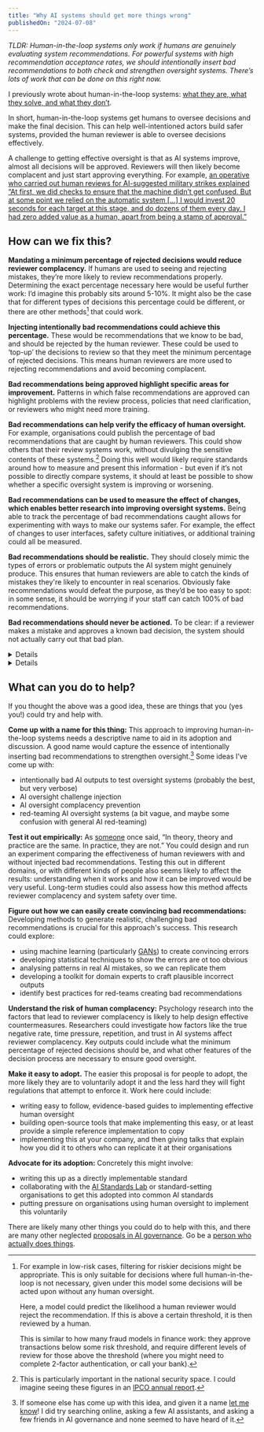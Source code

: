 ```yaml
---
title: "Why AI systems should get more things wrong"
publishedOn: "2024-07-08"
---
```



_TLDR: Human-in-the-loop systems only work if humans are genuinely evaluating system recommendations. For powerful systems with high recommendation acceptance rates, we should intentionally insert bad recommendations to both check and strengthen oversight systems. There’s lots of work that can be done on this right now._

I previously wrote about human-in-the-loop systems: [what they are, what they solve, and what they don’t](../hitl-intro/).

In short, human-in-the-loop systems get humans to oversee decisions and make the final decision. This can help well-intentioned actors build safer systems, provided the human reviewer is able to oversee decisions effectively.

A challenge to getting effective oversight is that as AI systems improve, almost all decisions will be approved. Reviewers will then likely become complacent and just start approving everything. For example, [an operative who carried out human reviews for AI-suggested military strikes explained “At first, we did checks to ensure that the machine didn’t get confused. But at some point we relied on the automatic system [...] I would invest 20 seconds for each target at this stage, and do dozens of them every day. I had zero added value as a human, apart from being a stamp of approval.”](https://www.972mag.com/lavender-ai-israeli-army-gaza/)


## How can we fix this?

**Mandating a minimum percentage of rejected decisions would reduce reviewer complacency.** If humans are used to seeing and rejecting mistakes, they’re more likely to review recommendations properly. Determining the exact percentage necessary here would be useful further work: I’d imagine this probably sits around 5-10%. It might also be the case that for different types of decisions this percentage could be different, or there are other methods[^1] that could work.

**Injecting intentionally bad recommendations could achieve this percentage.** These would be recommendations that we know to be bad, and should be rejected by the human reviewer. These could be used to ‘top-up’ the decisions to review so that they meet the minimum percentage of rejected decisions. This means human reviewers are more used to rejecting recommendations and avoid becoming complacent.

**Bad recommendations being approved highlight specific areas for improvement.** Patterns in which false recommendations are approved can highlight problems with the review process, policies that need clarification, or reviewers who might need more training.

**Bad recommendations can help verify the efficacy of human oversight.** For example, organisations could publish the percentage of bad recommendations that are caught by human reviewers. This could show others that their review systems work, without divulging the sensitive contents of these systems.[^2] Doing this well would likely require standards around how to measure and present this information - but even if it’s not possible to directly compare systems, it should at least be possible to show whether a specific oversight system is improving or worsening.

**Bad recommendations can be used to measure the effect of changes, which enables better research into improving oversight systems.** Being able to track the percentage of bad recommendations caught allows for experimenting with ways to make our systems safer. For example, the effect of changes to user interfaces, safety culture initiatives, or additional training could all be measured.

**Bad recommendations should be realistic.** They should closely mimic the types of errors or problematic outputs the AI system might genuinely produce. This ensures that human reviewers are able to catch the kinds of mistakes they're likely to encounter in real scenarios. Obviously fake recommendations would defeat the purpose, as they’d be too easy to spot: in some sense, it should be worrying if your staff can catch 100% of bad recommendations.

**Bad recommendations should never be actioned.** To be clear: if a reviewer makes a mistake and approves a known bad decision, the system should not actually carry out that bad plan.

<Details title="Won’t this create a bunch of extra work">
This is an objection I’ve heard to this idea. There are usually two scenarios:

The case where oversight is being done well: Once deployed it will be 5-10% extra work for the reviewers (and less if there are more true rejections). This is a small price to pay to be able to continuously improve the oversight measures, and verify and demonstrate the effectiveness of your oversight system. There is also some work to develop such systems, for example to update the software to generate and inject these bad examples. Making this easy is valuable future work.

The case where oversight is being done poorly: this would require significant effort to improve the system such that the human review was effective. In this case, that is kind of the point. Once improved, we’re back to the case where oversight is being done well.

One neat thing is that it’s difficult for organisations to object to this proposal on the grounds of it creating work above the % of cases injected - because presumably that means their existing human oversight systems are just not good.
</Details>

<Details title="Won’t this be stressful for the operatives">
Having a system that is in some sense testing operatives might add a little stress to their jobs.

However, some stress about getting important things wrong is appropriate. Operatives probably _should_ worry that they might be bombing innocent people, and try very hard to avoid this. If the worry of being called out by the system is greater than this then maybe something has gone wrong.

Additionally, how stressful this is highly dependent on how organisations handle people approving bad recommendations. In line with best practices from fields like aviation and nuclear power, mistakes should be treated as opportunities for system-wide learning and improvement.
</Details>

## What can you do to help?

If you thought the above was a good idea, these are things that you (yes you!) could try and help with.

**Come up with a name for this thing:** This approach to improving human-in-the-loop systems needs a descriptive name to aid in its adoption and discussion. A good name would capture the essence of intentionally inserting bad recommendations to strengthen oversight.[^3] Some ideas I’ve come up with:
* intentionally bad AI outputs to test oversight systems (probably the best, but very verbose)
* AI oversight challenge injection
* AI oversight complacency prevention
* red-teaming AI oversight systems (a bit vague, and maybe some confusion with general AI red-teaming)

**Test it out empirically:** As [someone](https://quoteinvestigator.com/2018/04/14/theory/) once said, “In theory, theory and practice are the same. In practice, they are not.” You could design and run an experiment comparing the effectiveness of human reviewers with and without injected bad recommendations. Testing this out in different domains, or with different kinds of people also seems likely to affect the results: understanding when it works and how it can be improved would be very useful. Long-term studies could also assess how this method affects reviewer complacency and system safety over time.

**Figure out how we can easily create convincing bad recommendations:** Developing methods to generate realistic, challenging bad recommendations is crucial for this approach's success. This research could explore:
* using machine learning (particularly [GANs](https://en.wikipedia.org/wiki/Generative_adversarial_network)) to create convincing errors
* developing statistical techniques to show the errors are ot too obvious
* analysing patterns in real AI mistakes, so we can replicate them
* developing a toolkit for domain experts to craft plausible incorrect outputs
* identify best practices for red-teams creating bad recommendations

**Understand the risk of human complacency:** Psychology research into the factors that lead to reviewer complacency is likely to help design effective countermeasures. Researchers could investigate how factors like the true negative rate, time pressure, repetition, and trust in AI systems affect reviewer complacency. Key outputs could include what the minimum percentage of rejected decisions should be, and what other features of the decision process are necessary to ensure good oversight.

**Make it easy to adopt.** The easier this proposal is for people to adopt, the more likely they are to voluntarily adopt it and the less hard they will fight regulations that attempt to enforce it. Work here could include:
* writing easy to follow, evidence-based guides to implementing effective human oversight
* building open-source tools that make implementing this easy, or at least provide a simple reference implementation to copy
* implementing this at your company, and then giving talks that explain how you did it to others who can replicate it at their organisations

**Advocate for its adoption:** Concretely this might involve:
* writing this up as a directly implementable standard
* collaborating with the [AI Standards Lab](https://www.aistandardslab.org/) or standard-setting organisations to get this adopted into common AI standards
* putting pressure on organisations using human oversight to implement this voluntarily

There are likely many other things you could do to help with this, and there are many other neglected [proposals in AI governance](../ai-regulator-toolbox/). Go be a [person who actually does things](https://www.neelnanda.io/blog/become-a-person-who-actually-does-things).

[^1]:
     For example in low-risk cases, filtering for riskier decisions might be appropriate. This is only suitable for decisions where full human-in-the-loop is not necessary, given under this model some decisions will be acted upon without any human oversight.
    
    Here, a model could predict the likelihood a human reviewer would reject the recommendation. If this is above a certain threshold, it is then reviewed by a human.
    
    This is similar to how many fraud models in finance work: they approve transactions below some risk threshold, and require different levels of review for those above the threshold (where you might need to complete 2-factor authentication, or call your bank).

[^2]:
     This is particularly important in the national security space. I could imagine seeing these figures in an [IPCO annual report](https://www.ipco.org.uk/publications/annual-reports/).

[^3]:
     If someone else has come up with this idea, and given it a name [let me know](/)! I did try searching online, asking a few AI assistants, and asking a few friends in AI governance and none seemed to have heard of it.
